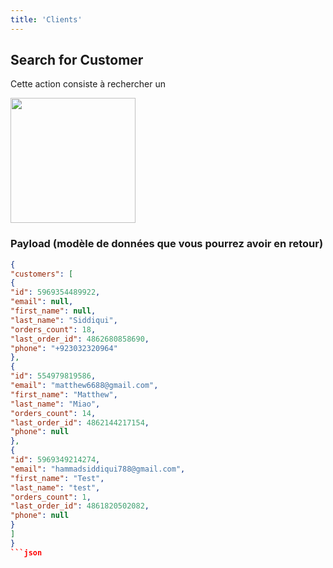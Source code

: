 ```yaml
---
title: 'Clients'
---
```


## Search for Customer

Cette action consiste à rechercher un

<img height="200" src="https://res.cloudinary.com/dfp1qo2jy/image/upload/v1711635899/SCR-20240328-noju_gahvra.png" />

### Payload (modèle de données que vous pourrez avoir en retour)

```json
{
"customers": [
{
"id": 5969354489922,
"email": null,
"first_name": null,
"last_name": "Siddiqui",
"orders_count": 18,
"last_order_id": 4862680858690,
"phone": "+923032320964"
},
{
"id": 554979819586,
"email": "matthew6688@gmail.com",
"first_name": "Matthew",
"last_name": "Miao",
"orders_count": 14,
"last_order_id": 4862144217154,
"phone": null
},
{
"id": 5969349214274,
"email": "hammadsiddiqui788@gmail.com",
"first_name": "Test",
"last_name": "test",
"orders_count": 1,
"last_order_id": 4861820502082,
"phone": null
}
]
}
```json



